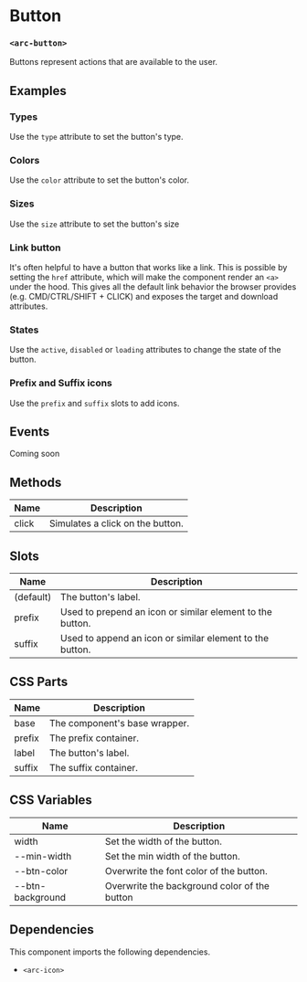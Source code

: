 
<Meta title="Buttons" component='arc-button' />

# Button
### `<arc-button>`

Buttons represent actions that are available to the user.

## Examples
### Types
Use the `type` attribute to set the button's type.
<Canvas>
  <Story name="Contained" story={stories.Contained} />
  <Story name="Tile" story={stories.Tile} />
  <Story name="Outlined" story={stories.Outlined} />
  <Story name="Pill" story={stories.Pill} />
  <Story name="Tab" story={stories.Tab} />
</Canvas>

### Colors
Use the `color` attribute to set the button's color.
<Canvas>
  <Story name="Default" story={stories.Default} />
  <Story name="Primary" story={stories.Primary} />
  <Story name="Secondary" story={stories.Secondary} />
  <Story name="Error" story={stories.Error} />
  <Story name="Warning" story={stories.Warning} />
  <Story name="Info" story={stories.Info} />
  <Story name="Success" story={stories.Success} />
</Canvas>

### Sizes
Use the `size` attribute to set the button's size
<Canvas>
  <Story name="Small" story={stories.Small} />
  <Story name="Medium" story={stories.Medium} />
  <Story name="Large" story={stories.Large} />
</Canvas>

### Link button
It's often helpful to have a button that works like a link.
This is possible by setting the `href` attribute, which will make the component render an `<a>` under the hood.
This gives all the default link behavior the browser provides (e.g. CMD/CTRL/SHIFT + CLICK) and exposes the target and download attributes.

<Canvas>
  <Story name="Link" story={stories.Link} />
  <Story name="LinkNewWindow" story={stories.LinkNewWindow} />
  <Story name="LinkDownload" story={stories.LinkDownload} />
  <Story name="LinkDisabled" story={stories.LinkDisabled} />
</Canvas>

### States
Use the `active`, `disabled` or `loading` attributes to change the state of the button.

<Canvas>
  <Story name="Active" story={stories.Active} />
  <Story name="Disabled" story={stories.Disabled} />
  <Story name="Loading" story={stories.Loading} />
</Canvas>

### Prefix and Suffix icons
Use the `prefix` and `suffix` slots to add icons.

<Canvas>
  <Story name="Prefix" story={stories.Prefix} />
  <Story name="Suffix" story={stories.Suffix} />
</Canvas>

## Events
Coming soon

## Methods

| Name         | Description                                               |
|--------------|-----------------------------------------------------------|
| click        | 	Simulates a click on the button.                         |

## Slots

| Name         | Description                                               |
|--------------|-----------------------------------------------------------|
| (default)    | The button's label.                                       |
| prefix       | Used to prepend an icon or similar element to the button. |
| suffix       | Used to append an icon or similar element to the button.  |

## CSS Parts

| Name         | Description                                               |
|--------------|-----------------------------------------------------------|
| base         | The component's base wrapper.                             |
| prefix       | The prefix container.                                     |
| label        | The button's label.                                       |
| suffix       | The suffix container.                                     |

## CSS Variables

| Name             | Description                                           |
|------------------|-------------------------------------------------------|
| width            | Set the width of the button.                          |
| --min-width      | Set the min width of the button.                      |
| --btn-color      | Overwrite the font color of the button.               |
| --btn-background | Overwrite the background color of the button          |

## Dependencies

This component imports the following dependencies.
* `<arc-icon>`
